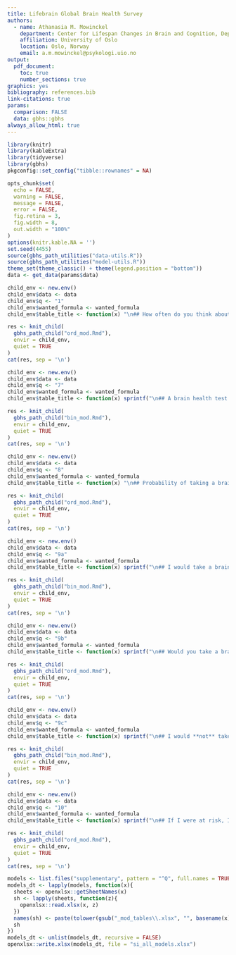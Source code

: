 ```yaml
---
title: Lifebrain Global Brain Health Survey
authors:
  - name: Athanasia M. Mowinckel
    department: Center for Lifespan Changes in Brain and Cognition, Dept. of Psychology
    affiliation: University of Oslo
    location: Oslo, Norway
    email: a.m.mowinckel@psykologi.uio.no
output: 
  pdf_document:
    toc: true
    number_sections: true
graphics: yes
bibliography: references.bib
link-citations: true
params:
  comparison: FALSE
  data: gbhs::gbhs
always_allow_html: true
---
```


```r
library(knitr)
library(kableExtra)
library(tidyverse)
library(gbhs)
pkgconfig::set_config("tibble::rownames" = NA) 

opts_chunk$set(
  echo = FALSE, 
  warning = FALSE,
  message = FALSE,
  error = FALSE,
  fig.retina = 3,
  fig.width = 8,
  out.width = "100%"
)
options(knitr.kable.NA = '')
set.seed(4455)
source(gbhs_path_utilities("data-utils.R"))
source(gbhs_path_utilities("model-utils.R"))
theme_set(theme_classic() + theme(legend.position = "bottom"))
data <- get_data(params$data)
```


```r
child_env <- new.env()
child_env$data <- data
child_env$q <- "1"
child_env$wanted_formula <- wanted_formula
child_env$table_title <- function(x) "\n## How often do you think about your brain's health?\n"

res <- knit_child(
  gbhs_path_child("ord_mod.Rmd"),
  envir = child_env,
  quiet = TRUE
)
cat(res, sep = '\n')
```

```r
child_env <- new.env()
child_env$data <- data
child_env$q <- "7"
child_env$wanted_formula <- wanted_formula
child_env$table_title <- function(x) sprintf("\n## A brain health test should be _%s_\n", x)

res <- knit_child(
  gbhs_path_child("bin_mod.Rmd"),
  envir = child_env,
  quiet = TRUE
)
cat(res, sep = '\n')
```

```r
child_env <- new.env()
child_env$data <- data
child_env$q <- "8"
child_env$wanted_formula <- wanted_formula
child_env$table_title <- function(x) "\n## Probability of taking a brain health test\n"

res <- knit_child(
  gbhs_path_child("ord_mod.Rmd"),
  envir = child_env,
  quiet = TRUE
)
cat(res, sep = '\n')
```


```r
child_env <- new.env()
child_env$data <- data
child_env$q <- "9a"
child_env$wanted_formula <- wanted_formula
child_env$table_title <- function(x) sprintf("\n## I would take a brain health test to _%s_\n", x)

res <- knit_child(
  gbhs_path_child("bin_mod.Rmd"),
  envir = child_env,
  quiet = TRUE
)
cat(res, sep = '\n')
```


```r
child_env <- new.env()
child_env$data <- data
child_env$q <- "9b"
child_env$wanted_formula <- wanted_formula
child_env$table_title <- function(x) sprintf("\n## Would you take a brain health test even if it provides information about a disease that cannot be prevented or treated?\n")

res <- knit_child(
  gbhs_path_child("ord_mod.Rmd"),
  envir = child_env,
  quiet = TRUE
)
cat(res, sep = '\n')
```

```r
child_env <- new.env()
child_env$data <- data
child_env$q <- "9c"
child_env$wanted_formula <- wanted_formula
child_env$table_title <- function(x) sprintf("\n## I would **not** take a test because _%s_\n", x)

res <- knit_child(
  gbhs_path_child("bin_mod.Rmd"),
  envir = child_env,
  quiet = TRUE
)
cat(res, sep = '\n')
```

```r
child_env <- new.env()
child_env$data <- data
child_env$q <- "10"
child_env$wanted_formula <- wanted_formula
child_env$table_title <- function(x) sprintf("\n## If I were at risk, I would _%s_\n", gsub("\\n", " ", x))

res <- knit_child(
  gbhs_path_child("ord_mod.Rmd"),
  envir = child_env,
  quiet = TRUE
)
cat(res, sep = '\n')
```

```r
models <- list.files("supplementary", pattern = "^Q", full.names = TRUE)
models_dt <- lapply(models, function(x){
  sheets <- openxlsx::getSheetNames(x)
  sh <- lapply(sheets, function(z){
    openxlsx::read.xlsx(x, z)
  })
  names(sh) <- paste(tolower(gsub("_mod_tables\\.xlsx", "", basename(x))), sheets, sep="_")
  sh
})
models_dt <- unlist(models_dt, recursive = FALSE)
openxlsx::write.xlsx(models_dt, file = "si_all_models.xlsx")
```

